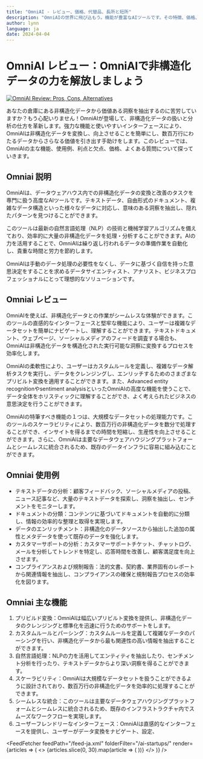 ```yaml
---
title: "OmniAI - レビュー、価格、代替品、長所と短所"
description: "OmniAIの世界に飛び込もう。機能が豊富なAIツールです。その特徴、価格、そしてどのようにインパクトを与えているかを学びましょう。見逃さないでください！"
author: lynn
language: ja
date: 2024-04-04
---
```

        
# OmniAI レビュー：OmniAIで非構造化データの力を解放しましょう


<BlogHeader />


[![OmniAI Review: Pros, Cons, Alternatives](/ai-startups/omniai.png)](https://getomni.ai/)



あなたの倉庫にある非構造化データから価値ある洞察を抽出するのに苦労していますか？もう心配いりません！OmniAIが登場して、非構造化データの扱いと分析の仕方を革新します。強力な機能と使いやすいインターフェースにより、OmniAIは非構造化データを変換し、向上させることを簡単にし、数百万行にわたるデータからさらなる価値を引き出す手助けをします。このレビューでは、OmniAIの主な機能、使用例、利点と欠点、価格、よくある質問について探っていきます。

## Omniai 説明

OmniAIは、データウェアハウス内での非構造化データの変換と改善のタスクを専門に扱う高度なAIツールです。テキストデータ、自由形式のドキュメント、複雑なデータ構造といった様々なデータに対応し、意味のある洞察を抽出し、隠れたパターンを見つけることができます。

このツールは最新の自然言語処理（NLP）の技術と機械学習アルゴリズムを備えており、効率的に大量の非構造化データを処理・分析することができます。AIの力を活用することで、OmniAIは繰り返し行われるデータの準備作業を自動化し、貴重な時間と労力を節約します。

OmniAIは手動のデータ処理の必要性をなくし、データに基づく自信を持った意思決定をすることを求めるデータサイエンティスト、アナリスト、ビジネスプロフェッショナルにとって理想的なソリューションです。

## Omniai レビュー

OmniAIを使えば、非構造化データとの作業がシームレスな体験ができます。このツールの直感的なインターフェースと堅牢な機能により、ユーザーは複雑なデータセットを簡単にナビゲートし、理解することができます。テキストドキュメント、ウェブページ、ソーシャルメディアのフィードを調査する場合も、OmniAIは非構造化データを構造化された実行可能な洞察に変換するプロセスを効率化します。

OmniAIの柔軟性により、ユーザーはカスタムルールを定義し、複雑なデータ解析タスクを実行し、データをクレンジングし、エンリッチするためのさまざまなプリビルト変換を適用することができます。また、Advanced entity recognitionやsentiment analysisといったOmniAIの高度な機能を使うことで、データ全体をホリスティックに理解することができ、よく考えられたビジネスの意思決定を行うことができます。

OmniAIの特筆すべき機能の１つは、大規模なデータセットの処理能力です。このツールのスケーラビリティにより、数百万行の非構造化データを数分で処理することができ、インサイトを得るまでの時間を短縮し、生産性を向上させることができます。さらに、OmniAIは主要なデータウェアハウジングプラットフォームとシームレスに統合されるため、既存のデータインフラに容易に組み込むことができます。

## Omniai 使用例

- テキストデータの分析：顧客フィードバック、ソーシャルメディアの投稿、ニュース記事など、大量のテキストデータを探索し、洞察を抽出し、センチメントをモニターします。
- ドキュメントの分類：コンテンツに基づいてドキュメントを自動的に分類し、情報の効率的な整理と取得を実現します。
- データのエンリッチメント：非構造化のデータソースから抽出した追加の属性とメタデータを使って既存のデータを強化します。
- カスタマーサポートの分析：カスタマーサポートチケット、チャットログ、メールを分析してトレンドを特定し、応答時間を改善し、顧客満足度を向上させます。
- コンプライアンスおよび規制報告：法的文書、契約書、業界固有のレポートから関連情報を抽出し、コンプライアンスの確保と規制報告プロセスの効率化を図ります。

## Omniai 主な機能

1. プリビルド変換：OmniAIは幅広いプリビルト変換を提供し、非構造化データのクレンジングと標準化を迅速に行うためのサポートをします。
2. カスタムルールとパーシング：カスタムルールを定義して複雑なデータのパーシングを行い、非構造化データから最も関連性の高い情報を抽出することができます。
3. 自然言語処理：NLPの力を活用してエンティティを抽出したり、センチメント分析を行ったり、テキストデータからより深い洞察を得ることができます。
4. スケーラビリティ：OmniAIは大規模なデータセットを扱うことができるように設計されており、数百万行の非構造化データを効率的に処理することができます。
5. シームレスな統合：このツールは主要なデータウェアハウジングプラットフォームとシームレスに統合されるため、既存のインフラストラクチャ内でスムーズなワークフローを実現します。
6. ユーザーフレンドリーなインターフェース：OmniAIは直感的なインターフェースを提供し、ユーザーがデータ変換をナビゲート、設定、


<AdComponent />


<FeedFetcher feedPath="/feed-ja.xml" folderFilter="/ai-startups/" render={articles => (
    <>
        <Cards>
            {articles.slice(0, 30).map(article => (
                <Card key={article.link} title={article.title} href={article.link} />
            ))}
        </Cards>
    </>
)} />

